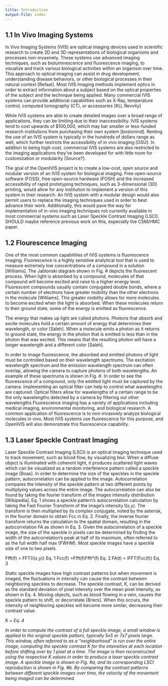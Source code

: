 ```yaml
---
title: Introduction
output-file: index
---
```


## 1.1 In Vivo Imaging Systems
In Vivo Imaging Systems (IVIS) are optical imaging devices used in scientific research to create 2D and 3D representations of biological organisms and processes non-invasively. These systems use advanced imaging techniques, such as bioluminescence and fluorescence imaging, to visualize and track various biological activities within an organism over time. This approach to optical imaging can assist in drug development, understanding disease behaviors, or other biological processes in their natural context [Refaat]. Most IVIS Imaging methods implement optics in order to extract information about a subject based on the optical properties of the subject and the technique being applied. Many commercial IVIS systems can provide additional capabilities such as X-Ray, temperature control, computed tomography (CT), or accessories [KU, Revvity]

While IVIS systems are able to create detailed images over a broad range of applications, they can be limiting due to their inaccessibility. IVIS systems tend to cost upwards of $100,000, which may bar smaller or less-funded research institutions from purchasing their own system [bostonind]. Renting the use of an IVIS system is typically in the hundreds of dollars range as well, which further restricts the accessibility of in vivo imaging [OSU]. In addition to being high-cost, commercial IVIS systems are also restricted to the imaging applications they’ve been developed for with little room for customization or modularity [Source?]. 

The goal of the OpenIVIS project is to create a low-cost, open source and modular version of an IVIS system for biological imaging. Free open-source software (FOSS), free open-source hardware (FOSH) and the increased accessibility of rapid prototyping techniques, such as 3-dimensional (3D) printing, would allow for any institution to implement a version of this system in their research. An IVIS system with a modular design would also permit users to replace the imaging techniques used in order to best advance their work. Additionally, this would pave the way for implementation of in-vivo imaging techniques not currently available in most commercial systems such as Laser Speckle Contrast Imaging (LSCI). SHOULD maybe reference previous work on this, especially the CSM/HMC paper.

## 1.2 Flourescence Imaging
One of the most common capabilities of IVIS systems is fluorescence imaging. Fluorescence is a highly sensitive analytical tool that is used to measure extremely low concentrations of a compound in a solution [Williams]. The Jablonski diagram shown in Fig. # depicts the fluorescent process. When light is absorbed by a compound, molecules of that compound will become excited and raise to a higher energy level. Fluorescent compounds usually contain conjugated double bonds, where a certain number of electrons have greater mobility than the other electrons in the molecule [Williams]. This greater mobility allows for more molecules to become excited when the light is absorbed. When these molecules return to their ground state, some of the energy is emitted as fluorescence.

The energy that makes up light are called photons. Photons that absorb and excite molecules hold a certain amount of energy that determines their wavelength, or color [Saleh]. When a molecule emits a photon as it returns to ground state, the energy in the photon that is emitted is less than in the photon that was excited. This means that the resulting photon will have a longer wavelength and a different color [Saleh]. 

In order to image fluorescence, the absorbed and emitted photons of light must be controlled based on their wavelength spectrums. The excitation wavelength spectrum and the emission wavelength spectrum can often overlap, allowing the camera to capture photons of both wavelengths. An example of these spectrums is shown in Fig. #. In order to see the fluorescence of a compound, only the emitted light must be captured by the camera. Implementing an optical filter can help to control what wavelengths are captured. Optical filters allow for wavelengths of a certain range to be the only wavelengths detected by a camera by filtering out other wavelengths
Fluorescence imaging has a variety of applications including medical imaging, environmental monitoring, and biological research. A common application of fluorescence is to non-invasively analyze biological molecules in vivo. Most IVIS systems use fluorescence for this purpose, and OpenIVIS will also demonstrate this fluorescence capability. 


## 1.3 Laser Speckle Contrast Imaging

Laser Speckle Contrast Imaging (LSCI) is an optical imaging technique used to track movement, such as blood flow, by visualizing blur. When a diffuse object is illuminated with coherent light, it produces scattered light waves which can be visualized as a random interference pattern called a speckle image [Boas]. In order to determine the size of the speckles in the speckle pattern, autocorrelation can be applied to the image. Autocorrelation compares the intensity of the speckle pattern at two different points by multiplying values across the entire image. The autocorrelation can also be found by taking the fourier transform of the images intensity distribution [Wikipedia]. Eq. 1 shows a speckle pattern’s autocorrelation calculation by taking the Fast Fourier Transform of the image’s intensity I(x,y). The transform is then multiplied by its complex conjugate, noted by the asterisk, in the fourier domain to obtain Fcc in Eq. 2. Finally, the inverse fourier transform returns the calculation to the spatial domain, resulting in the autocorrelation FA  as shown in Eq. 3. Given the autocorrelation of a speckle image, the size of the speckle in pixels can be determined by finding the width of the autcorrelation’s peak at half of its maximum, often referred to as the full width half max (FWHM). Most speckle images have a speckle size of one to two pixels. 

Ffft(f) = FFT{I(x,y)}                    Eq. 1
Fcc(f) =Ffft(f)Ffft*(f)                     Eq. 2
FA(t) = IFFT{Fcc(f)}                    Eq. 3

Static speckle images have high contrast patterns but when movement is imaged, the fluctuations in intensity can cause the contrast between neighboring speckles to decrease. The speckle contrast, K, can be derived as the standard deviation of pixel intensity over the mean pixel intensity, as shown in Eq. 4. Moving objects, such as blood flowing in a vein, causes the speckle pattern to shift, or decorrelate [Briers]. When this occurs, the intensity of neighboring speckles will become more similar, decreasing their contrast value. 

K = <I>                     Eq. 4

In order to compute the contrast of a full speckle image, a small window is applied to the original speckle pattern, typically 5x5 or 7x7 pixels large. This window, often referred to as a “neighborhood” is run over the entire image, computing the speckle contrast K for the intensities at each location before shifting over by 1 pixel at a time. The image is then reconstructed using the respective K values in order to produce a laser speckle contrast image. A speckle image is shown in Fig. #a, and its corresponding LSCI reproduction is shown in Fig. #b. By comparing the contrast patterns between different speckle images over time, the velocity of the movement being imaged can be determined.
